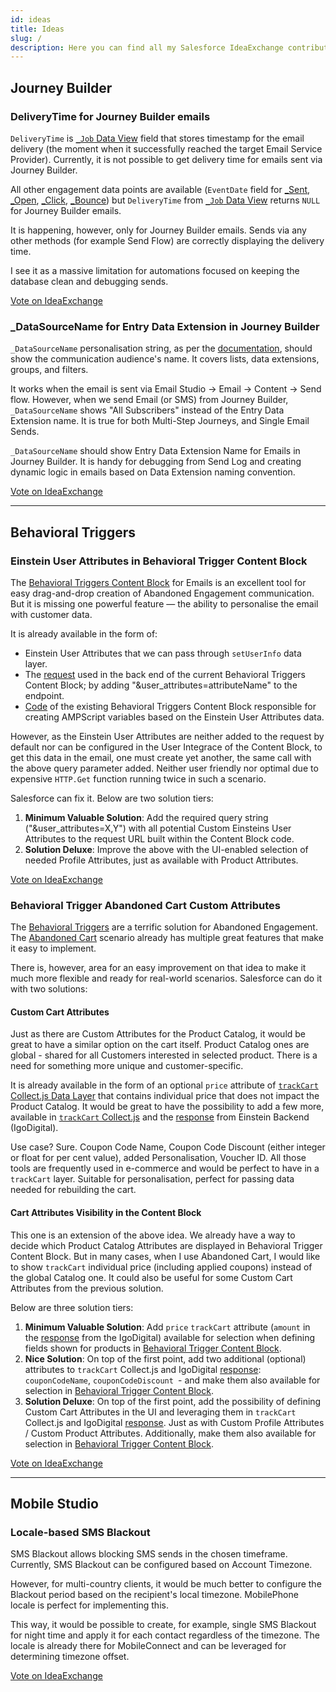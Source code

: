```yaml
---
id: ideas
title: Ideas
slug: /
description: Here you can find all my Salesforce IdeaExchange contributions. Let's make the change!
---
```



<LeadText content="Here you can find all my Salesforce IdeaExchange contributions. Let's make the change!" />

## Journey Builder

### DeliveryTime for Journey Builder emails

`DeliveryTime` is [`_Job` Data View](../docs/config/sfmc-config-system-data-views#_job) field that stores timestamp for the email delivery (the moment when it successfully reached the target Email Service Provider). Currently, it is not possible to get delivery time for emails sent via Journey Builder.

All other engagement data points are available (`EventDate` field for [_Sent](../docs/config/sfmc-config-system-data-views#_sent), [_Open](../docs/config/sfmc-config-system-data-views#_open), [_Click](../docs/config/sfmc-config-system-data-views#_click), [_Bounce](../docs/config/sfmc-config-system-data-views#_bounce)) but `DeliveryTime` from [`_Job` Data View](../docs/config/sfmc-config-system-data-views#_job) returns `NULL` for Journey Builder emails.

It is happening, however, only for Journey Builder emails. Sends via any other methods (for example Send Flow) are correctly displaying the delivery time.

I see it as a massive limitation for automations focused on keeping the database clean and debugging sends.

<a class="button button--outline button--lg button--primary col col--6 col--offset-3" href="https://trailblazer.salesforce.com/ideaView?id=0874V000001HkZgQAK">Vote on IdeaExchange</a>

### _DataSourceName for Entry Data Extension in Journey Builder

`_DataSourceName` personalisation string, as per the [documentation](https://help.salesforce.com/articleView?id=mc_es_available_personalization_strings.htm&type=5), should show the communication audience's name. It covers lists, data extensions, groups, and filters.

It works when the email is sent via Email Studio -> Email -> Content -> Send flow. However, when we send Email (or SMS) from Journey Builder, `_DataSourceName` shows "All Subscribers" instead of the Entry Data Extension name. It is true for both Multi-Step Journeys, and Single Email Sends.

`_DataSourceName` should show Entry Data Extension Name for Emails in Journey Builder. It is handy for debugging from Send Log and creating dynamic logic in emails based on Data Extension naming convention.

<a class="button button--outline button--lg button--primary col col--6 col--offset-3" href="https://trailblazer.salesforce.com/ideaView?id=0874V000001HkZRQA0">Vote on IdeaExchange</a>

---

## Behavioral Triggers

### Einstein User Attributes in Behavioral Trigger Content Block

The [Behavioral Triggers Content Block](../docs/config/sfmc-config-behavioral-triggers#behavioral-trigger-content-block) for Emails is an excellent tool for easy drag-and-drop creation of Abandoned Engagement communication. But it is missing one powerful feature — the ability to personalise the email with customer data.

It is already available in the form of:

- Einstein User Attributes that we can pass through `setUserInfo` data layer.
- The [request](../docs/config/sfmc-config-behavioral-triggers#5-building-the-api-query) used in the back end of the current Behavioral Triggers Content Block; by adding "&user_attributes=attributeName" to the endpoint.
- [Code](../docs/config/sfmc-config-behavioral-triggers#6-response-parsing) of the existing Behavioral Triggers Content Block responsible for creating AMPScript variables based on the Einstein User Attributes data.

However, as the Einstein User Attributes are neither added to the request by default nor can be configured in the User Integrace of the Content Block, to get this data in the email, one must create yet another, the same call with the above query parameter added. Neither user friendly nor optimal due to expensive `HTTP.Get` function running twice in such a scenario.

Salesforce can fix it. Below are two solution tiers:

1. __Minimum Valuable Solution__: Add the required query string ("&user_attributes=X,Y") with all potential Custom Einsteins User Attributes to the request URL built within the Content Block code.
2. __Solution Deluxe__: Improve the above with the UI-enabled selection of needed Profile Attributes, just as available with Product Attributes.

<a class="button button--outline button--lg button--primary col col--6 col--offset-3" href="https://trailblazer.salesforce.com/ideaView?id=0874V0000003lB7QAI">Vote on IdeaExchange</a>

### Behavioral Trigger Abandoned Cart Custom Attributes

The [Behavioral Triggers](../docs/config/sfmc-config-behavioral-triggers) are a terrific solution for Abandoned Engagement. The [Abandoned Cart](../docs/config/sfmc-config-behavioral-triggers#track-cart) scenario already has multiple great features that make it easy to implement.

There is, however, area for an easy improvement on that idea to make it much more flexible and ready for real-world scenarios. Salesforce can do it with two solutions:

#### Custom Cart Attributes

Just as there are Custom Attributes for the Product Catalog, it would be great to have a similar option on the cart itself. Product Catalog ones are global - shared for all Customers interested in selected product. There is a need for something more unique and customer-specific.

It is already available in the form of an optional `price` attribute of [`trackCart` Collect.js Data Layer](../docs/config/sfmc-config-behavioral-triggers#track-cart) that contains individual price that does not impact the Product Catalog.  It would be great to have the possibility to add a few more, available in [`trackCart` Collect.js](../docs/config/sfmc-config-behavioral-triggers#track-cart) and the [response](../docs/config/sfmc-config-behavioral-triggers#api-responses) from Einstein Backend (IgoDigital).

Use case? Sure. Coupon Code Name, Coupon Code Discount (either integer or float for per cent value), added Personalisation, Voucher ID. All those tools are frequently used in e-commerce and would be perfect to have in a `trackCart` layer. Suitable for personalisation, perfect for passing data needed for rebuilding the cart.

#### Cart Attributes Visibility in the Content Block

This one is an extension of the above idea. We already have a way to decide which Product Catalog Attributes are displayed in Behavioral Trigger Content Block. But in many cases, when I use Abandoned Cart, I would like to show `trackCart` individual price (including applied coupons) instead of the global Catalog one. It could also be useful for some Custom Cart Attributes from the previous solution.

Below are three solution tiers:

1. __Minimum Valuable Solution__: Add `price` `trackCart` attribute (`amount` in the [response](../docs/config/sfmc-config-behavioral-triggers#api-responses) from the IgoDigital) available for selection when defining fields shown for products in [Behavioral Trigger Content Block](../docs/config/sfmc-config-behavioral-triggers#behavioral-trigger-content-block).
2. __Nice Solution__: On top of the first point, add two additional (optional) attributes to `trackCart` Collect.js and IgoDigital [response](../docs/config/sfmc-config-behavioral-triggers#api-responses): `couponCodeName`, `couponCodeDiscount `- and make them also available for selection in [Behavioral Trigger Content Block](../docs/config/sfmc-config-behavioral-triggers#behavioral-trigger-content-block).
3. __Solution Deluxe__: On top of the first point, add the possibility of defining Custom Cart Attributes in the UI and leveraging them in `trackCart` Collect.js and IgoDigital [response](../docs/config/sfmc-config-behavioral-triggers#api-responses). Just as with Custom Profile Attributes / Custom Product Attributes. Additionally, make them also available for selection in [Behavioral Trigger Content Block](../docs/config/sfmc-config-behavioral-triggers#behavioral-trigger-content-block).

<a class="button button--outline button--lg button--primary col col--6 col--offset-3" href="https://trailblazer.salesforce.com/ideaView?id=0874V0000003lCKQAY">Vote on IdeaExchange</a>

---

## Mobile Studio

### Locale-based SMS Blackout

SMS Blackout allows blocking SMS sends in the chosen timeframe. Currently, SMS Blackout can be configured based on Account Timezone.

However, for multi-country clients, it would be much better to configure the Blackout period based on the recipient's local timezone. MobilePhone locale is perfect for implementing this.

This way, it would be possible to create, for example, single SMS Blackout for night time and apply it for each contact regardless of the timezone. The locale is already there for MobileConnect and can be leveraged for determining timezone offset.

<a class="button button--outline button--lg button--primary col col--6 col--offset-3" href="https://trailblazer.salesforce.com/ideaView?id=0874V000000sjSYQAY">Vote on IdeaExchange</a>


